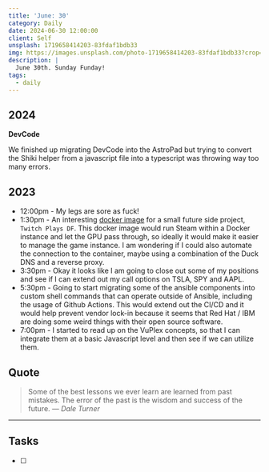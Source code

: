 ```yaml
---
title: 'June: 30'
category: Daily
date: 2024-06-30 12:00:00
client: Self
unsplash: 1719658414203-83fdaf1bdb33
img: https://images.unsplash.com/photo-1719658414203-83fdaf1bdb33?crop=entropy&cs=srgb&fm=jpg&ixid=MnwzNjM5Nzd8MHwxfHJhbmRvbXx8fHx8fHx8fDE2ODE3NDg2ODY&ixlib=rb-4.0.3&q=85
description: |
  June 30th. Sunday Funday!
tags:
  - daily
---
```




## 2024

**DevCode**

We finished up migrating DevCode into the AstroPad but trying to convert the Shiki helper from a javascript file into a typescript was throwing way too many errors.


<Adsense />

## 2023
- 12:00pm - My legs are sore as fuck!
- 1:30pm - An interesting [docker image](https://github.com/Steam-Headless/docker-steam-headless/tree/master) for a small future side project, `Twitch Plays DF`. This docker image would run Steam within a Docker instance and let the GPU pass through, so ideally it would make it easier to manage the game instance. I am wondering if I could also automate the connection to the container, maybe using a combination of the Duck DNS and a reverse proxy.
- 3:30pm - Okay it looks like I am going to close out some of my positions and see if I can extend out my call options on TSLA, SPY and AAPL. 
- 5:30pm - Going to start migrating some of the ansible components into custom shell commands that can operate outside of Ansible, including the usage of Github Actions. This would extend out the CI/CD and it would help prevent vendor lock-in because it seems that Red Hat / IBM are doing some weird things with their open source software. 
- 7:00pm - I started to read up on the VuPlex concepts, so that I can integrate them at a basic Javascript level and then see if we can utilize them.

## Quote

> Some of the best lessons we ever learn are learned from past mistakes. The error of the past is the wisdom and success of the future.
> — <cite>Dale Turner</cite>

---

## Tasks

- [ ]